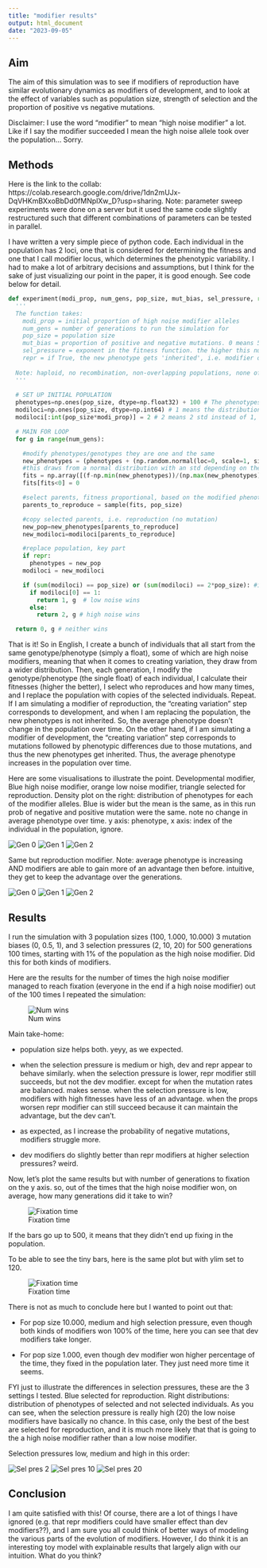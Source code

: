 ```yaml
---
title: "modifier results"
output: html_document
date: "2023-09-05"
---
```


## Aim

The aim of this simulation was to see if modifiers of reproduction have similar evolutionary dynamics as modifiers of development, and to look at the effect of variables such as population size, strength of selection and the proportion of positive vs negative mutations.

Disclaimer: I use the word "modifier" to mean "high noise modifier" a lot. Like if I say the modifier succeeded I mean the high noise allele took over the population... Sorry.

## Methods

Here is the link to the collab: https://colab.research.google.com/drive/1dn2mUJx-DqVHKmBXxoBbDd0fMNplXw_D?usp=sharing.
Note: parameter sweep experiments were done on a server but it used the same code slightly restructured such that different combinations of parameters can be tested in parallel.

I have written a very simple piece of python code. Each individual in the population has 2 loci, one that is considered for determining the fitness and one that I call modifier locus, which determines the phenotypic variability. I had to make a lot of arbitrary decisions and assumptions, but I think for the sake of just visualizing our point in the paper, it is good enough. See code below for detail.

```python
def experiment(modi_prop, num_gens, pop_size, mut_bias, sel_pressure, repr=True):
  '''
  The function takes:
    modi_prop = initial proportion of high noise modifier alleles
    num_gens = number of generations to run the simulation for
    pop_size = population size
    mut_bias = proportion of positive and negative mutations. 0 means 50-50, 1 means 15 positive, 85 negative.
    sel_pressure = exponent in the fitness function. the higher this number the higher the selection pressure, the less the chances a lower fitness individual gets to reproduct
    repr = if True, the new phenotype gets 'inherited', i.e. modifier of reproduction simulation
    
  Note: haploid, no recombination, non-overlapping populations, none of the fancy stuff. The modifier locus is unmutable.
  '''
  
  # SET UP INITIAL POPULATION
  phenotypes=np.ones(pop_size, dtype=np.float32) + 100 # The phenotypes in the starting population is all 100.
  modiloci=np.ones(pop_size, dtype=np.int64) # 1 means the distribution it is drawing from has an std of 1, ie low noist modifier allele
  modiloci[:int(pop_size*modi_prop)] = 2 # 2 means 2 std instead of 1, i.e. high noise modifier allele

  # MAIN FOR LOOP
  for g in range(num_gens):

    #modify phenotypes/genotypes they are one and the same
    new_phenotypes = (phenotypes + (np.random.normal(loc=0, scale=1, size=pop_size)-mut_bias) * modiloci).astype(np.float32)
    #this draws from a normal distribution with an std depending on the modifier locus. this is happening for all individuals at the same type. numpy magic
    fits = np.array([(f-np.min(new_phenotypes))/(np.max(new_phenotypes)-np.min(new_phenotypes)) for f in new_phenotypes]) **sel_pressure #fitness is just phenotype/genotype rescaled between 0 and 1 and raised to the sel_pressure power
    fits[fits<0] = 0

    #select parents, fitness proportional, based on the modified phenotypes
    parents_to_reproduce = sample(fits, pop_size)

    #copy selected parents, i.e. reproduction (no mutation)
    new_pop=new_phenotypes[parents_to_reproduce]
    new_modiloci=modiloci[parents_to_reproduce]

    #replace population, key part
    if repr:
      phenotypes = new_pop
    modiloci = new_modiloci

    if (sum(modiloci) == pop_size) or (sum(modiloci) == 2*pop_size): #if everyone is a high or low noise modifier, stop
      if modiloci[0] == 1:
        return 1, g  # low noise wins
      else:
        return 2, g # high noise wins

  return 0, g # neither wins
```

That is it! So in English, I create a bunch of individuals that all start from the same genotype/phenotype (simply a float), some of which are high noise modifiers, meaning that when it comes to creating variation, they draw from a wider distribution. Then, each generation, I modify the genotype/phenotype (the single float) of each individual, I calculate their fitnesses (higher the better), I select who reproduces and how many times, and I replace the population with copies of the selected individuals. Repeat. If I am simulating a modifier of reproduction, the "creating variation" step corresponds to development, and when I am replacing the population, the new phenotypes is not inherited. So, the average phenotype doesn't change in the population over time. On the other hand, if I am simulating a modifier of development, the "creating variation" step corresponds to mutations followed by phenotypic differences due to those mutations, and thus the new phenotypes get inherited. Thus, the average phenotype increases in the population over time.

Here are some visualisations to illustrate the point. Developmental modifier, Blue high noise modifier, orange low noise modifier, triangle selected for reproduction. Density plot on the right: distribution of phenotypes for each of the modifier alleles. Blue is wider but the mean is the same, as in this run prob of negative and positive mutation were the same. note no change in average phenotype over time. y axis: phenotype, x axis: index of the individual in the population, ignore.

![Gen 0](dev_0.png) ![Gen 1](dev_1.png) ![Gen 2](dev_2.png)

Same but reproduction modifier. Note: average phenotype is increasing AND modifiers are able to gain more of an advantage then before. intuitive, they get to keep the advantage over the generations.

![Gen 0](rep_0.png) ![Gen 1](rep_1.png) ![Gen 2](rep_2.png)

## Results

I run the simulation with 3 population sizes (100, 1.000, 10.000) 3 mutation biases (0, 0.5, 1), and 3 selection pressures (2, 10, 20) for 500 generations 100 times, starting with 1% of the population as the high noise modifier. Did this for both kinds of modifiers.

Here are the results for the number of times the high noise modifier managed to reach fixation (everyone in the end if a high noise modifier) out of the 100 times I repeated the simulation:

![Num wins](num_wins.png)

Main take-home:

-   population size helps both. yeyy, as we expected.

-   when the selection pressure is medium or high, dev and repr appear to behave similarly. when the selection pressure is lower, repr modifier still succeeds, but not the dev modifier. except for when the mutation rates are balanced. makes sense. when the selection pressure is low, modifiers with high fitnesses have less of an advantage. when the props worsen repr modifier can still succeed because it can maintain the advantage, but the dev can't.

- as expected, as I increase the probability of negative mutations, modifiers struggle more.

- dev modifiers do slightly better than repr modifiers at higher selection pressures? weird.

Now, let's plot the same results but with number of generations to fixation on the y axis. so, out of the times that the high noise modifier won, on average, how many generations did it take to win?

![Fixation time](conv_time2.png)

If the bars go up to 500, it means that they didn't end up fixing in the population. 

To be able to see the tiny bars, here is the same plot but with ylim set to 120.

![Fixation time](conv_time.png)

There is not as much to conclude here but I wanted to point out that:

- For pop size 10.000, medium and high selection pressure, even though both kinds of modifiers won 100% of the time, here you can see that dev modifiers take longer.

- For pop size 1.000, even though dev modifier won higher percentage of the time, they fixed in the population later. They just need more time it seems.

FYI just to illustrate the differences in selection pressures, these are the 3 settings I tested. Blue selected for reproduction. Right distributions: distribution of phenotypes of selected and not selected individuals. As you can see, when the selection pressure is really high (20) the low noise modifiers have basically no chance. In this case, only the best of the best are selected for reproduction, and it is much more likely that that is going to the a high noise modifier rather than a low noise modifier.

Selection pressures low, medium and high in this order:

![Sel pres 2](sel_2.png)
![Sel pres 10](sel_10.png)
![Sel pres 20](sel_20.png)


## Conclusion

I am quite satisfied with this! Of course, there are a lot of things I have ignored (e.g. that repr modifiers could have smaller effect than dev modifiers??), and I am sure you all could think of better ways of modeling the various parts of the evolution of modifiers. However, I do think it is an interesting toy model with explainable results that largely align with our intuition. What do you think?






